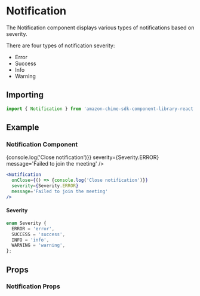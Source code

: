

# Notification

The Notification component displays various types of notifications based on severity.

There are four types of notification severity:
- Error
- Success
- Info
- Warning

## Importing

```javascript
import { Notification } from 'amazon-chime-sdk-component-library-react';
```

## Example

### Notification Component
<ThemeProvider theme={lightTheme}>
  <GlobalStyles/>
  <Notification
    onClose={() => {console.log('Close notification')}}
    severity={Severity.ERROR}
    message='Failed to join the meeting'
  />
</ThemeProvider>


```jsx
<Notification
  onClose={() => {console.log('Close notification')}}
  severity={Severity.ERROR}
  message='Failed to join the meeting'
/>
```

#### Severity
```jsx
enum Severity {
  ERROR = 'error',
  SUCCESS = 'success',
  INFO = 'info',
  WARNING = 'warning',
};
```

## Props

### Notification Props
<Props of={Notification} />